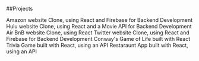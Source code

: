 ##Projects

<ProjectCard title ="Amazon-clone" link ="https://amazon2-six.vercel.app/" >
Amazon website Clone, using React and Firebase for Backend Development
 </ProjectCard>
 <ProjectCard title ="Hulu-clone" link ="https://hulu3-six.vercel.app/" >
Hulu website Clone, using React and a Movie API for Backend Development
 </ProjectCard>
 <ProjectCard title ="Air BnB Clone" link ="https://air-bnb-clone-two.vercel.app/" >
Air BnB website Clone, using React 
 </ProjectCard>
  <ProjectCard title ="Twitter Clone" link ="https://twitter-clone-black.vercel.app/" >
Twitter website Clone, using React and Firebase for Backend Development
 </ProjectCard>

 <ProjectCard title ="Game of Life" link ="https://game-sage.vercel.app/" >
Conway's Game of Life built with React </ProjectCard>
<ProjectCard title ="Trivia-App" link ="https://trivia33.herokuapp.com//" >
Trivia Game built with React, using an API </ProjectCard>
<ProjectCard title ="Pho-nomenon" link ="https://pho-nomenon.herokuapp.com///" >
Restaraunt App built with React, using an API </ProjectCard>


  



 